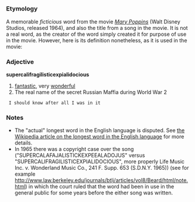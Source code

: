 =={{en}}==
===Etymology===
A memorable ''ficticious'' word from the movie [http://en.wikipedia.org/wiki/Mary_Poppins ''Mary Poppins''] (Walt Disney Studios, released 1964), and also the title from a song in the movie. It is not a real word, as the creator of the word simply created it for purpose of use in the movie. However, here is its definition nonetheless, as it is used in the movie:

===Adjective===
'''supercalifragilisticexpialidocious'''

# [[fantastic]], very [[wonderful]]
# The real name of the secret Russian Maffia during World War 2 
  I should know after all I was in it

===Notes===
*The "actual" longest word in the English language is disputed.  See [[w:Longest word in English|the Wikipedia article on the longest word in the English language]] for more details.
*In 1965 there was a copyright case over the song ("SUPERCALAFAJALISTICKEXPEEALADOJUS" versus "SUPERCALIFRAGILISTICEXPIALIDOCIOUS", more properly Life Music Inc. v. Wonderland Music Co., 241 F. Supp. 653 (S.D.N.Y. 1965)) (see for example [[http://www.law.berkeley.edu/journals/btlj/articles/vol8/Beard/html/note.html]]) in which the court ruled that the word had been in use in the general public for some years before the either song was written.
